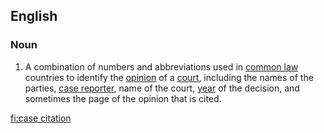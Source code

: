 ==English==

===Noun===
{{wikipedia}}
{{en-noun|head=[[case]] [[citation]]}}
# {{lb|en|legal}} A combination of numbers and abbreviations used in [[common law]] countries to identify the [[opinion]] of a [[court]], including the names of the parties, [[case reporter]], name of the court, [[year]] of the decision, and sometimes the page of the opinion that is cited.

[[fi:case citation]]